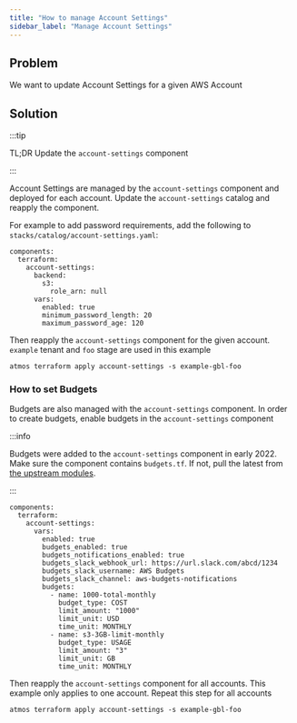 ```yaml
---
title: "How to manage Account Settings"
sidebar_label: "Manage Account Settings"
---
```


## Problem

We want to update Account Settings for a given AWS Account

## Solution

:::tip

TL;DR Update the `account-settings` component

:::

Account Settings are managed by the `account-settings` component and deployed for each account. Update the
`account-settings` catalog and reapply the component.

For example to add password requirements, add the following to `stacks/catalog/account-settings.yaml`:

```
components:
  terraform:
    account-settings:
      backend:
        s3:
          role_arn: null
      vars:
        enabled: true
        minimum_password_length: 20
        maximum_password_age: 120
```

Then reapply the `account-settings` component for the given account. `example` tenant and `foo` stage are used in this
example

```
atmos terraform apply account-settings -s example-gbl-foo
```

### How to set Budgets

Budgets are also managed with the `account-settings` component. In order to create budgets, enable budgets in the
`account-settings` component

:::info

Budgets were added to the `account-settings` component in early 2022. Make sure the component contains `budgets.tf`. If
not, pull the latest from
[the upstream modules](https://github.com/cloudposse/terraform-aws-components/tree/master/modules/account-settings).

:::

```
components:
  terraform:
    account-settings:
      vars:
        enabled: true
        budgets_enabled: true
        budgets_notifications_enabled: true
        budgets_slack_webhook_url: https://url.slack.com/abcd/1234
        budgets_slack_username: AWS Budgets
        budgets_slack_channel: aws-budgets-notifications
        budgets:
          - name: 1000-total-monthly
            budget_type: COST
            limit_amount: "1000"
            limit_unit: USD
            time_unit: MONTHLY
          - name: s3-3GB-limit-monthly
            budget_type: USAGE
            limit_amount: "3"
            limit_unit: GB
            time_unit: MONTHLY
```

Then reapply the `account-settings` component for all accounts. This example only applies to one account. Repeat this
step for all accounts

```
atmos terraform apply account-settings -s example-gbl-foo
```
